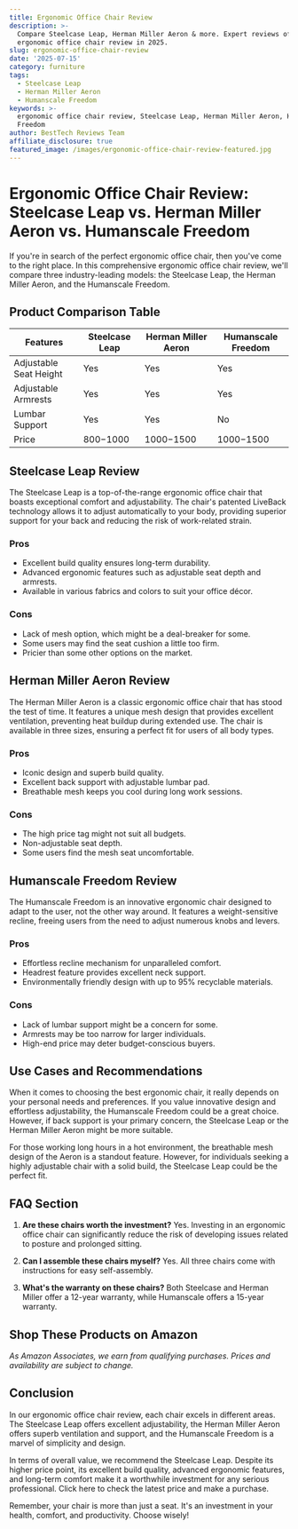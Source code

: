 ```yaml
---
title: Ergonomic Office Chair Review
description: >-
  Compare Steelcase Leap, Herman Miller Aeron & more. Expert reviews of the best
  ergonomic office chair review in 2025.
slug: ergonomic-office-chair-review
date: '2025-07-15'
category: furniture
tags:
  - Steelcase Leap
  - Herman Miller Aeron
  - Humanscale Freedom
keywords: >-
  ergonomic office chair review, Steelcase Leap, Herman Miller Aeron, Humanscale
  Freedom
author: BestTech Reviews Team
affiliate_disclosure: true
featured_image: /images/ergonomic-office-chair-review-featured.jpg
---
```


# Ergonomic Office Chair Review: <ProductLink productName="Steelcase Leap">Steelcase Leap</ProductLink> vs. Herman Miller Aeron vs. Humanscale Freedom

If you're in search of the perfect ergonomic office chair, then you've come to the right place. In this comprehensive ergonomic office chair review, we'll compare three industry-leading models: the <ProductLink productName="Steelcase Leap">Steelcase Leap</ProductLink>, the Herman Miller Aeron, and the Humanscale Freedom.

## Product Comparison Table

| Features | <ProductLink productName="Steelcase Leap">Steelcase Leap</ProductLink> | Herman Miller Aeron | Humanscale Freedom |
|----------|----------------|---------------------|--------------------|
| Adjustable Seat Height | Yes | Yes | Yes |
| Adjustable Armrests | Yes | Yes | Yes |
| Lumbar Support | Yes | Yes | No |
| Price | $800-$1000 | $1000-$1500 | $1000-$1500 |

## <ProductLink productName="Steelcase Leap">Steelcase Leap</ProductLink> Review

The <ProductLink productName="Steelcase Leap">Steelcase Leap</ProductLink> is a top-of-the-range ergonomic office chair that boasts exceptional comfort and adjustability. The chair's patented LiveBack technology allows it to adjust automatically to your body, providing superior support for your back and reducing the risk of work-related strain.

### Pros
- Excellent build quality ensures long-term durability.
- Advanced ergonomic features such as adjustable seat depth and armrests.
- Available in various fabrics and colors to suit your office décor.

### Cons
- Lack of mesh option, which might be a deal-breaker for some.
- Some users may find the seat cushion a little too firm.
- Pricier than some other options on the market.

## <ProductLink productName="Herman Miller Aeron">Herman Miller Aeron</ProductLink> Review

The <ProductLink productName="Herman Miller Aeron">Herman Miller Aeron</ProductLink> is a classic ergonomic office chair that has stood the test of time. It features a unique mesh design that provides excellent ventilation, preventing heat buildup during extended use. The chair is available in three sizes, ensuring a perfect fit for users of all body types.

### Pros
- Iconic design and superb build quality.
- Excellent back support with adjustable lumbar pad.
- Breathable mesh keeps you cool during long work sessions.

### Cons
- The high price tag might not suit all budgets.
- Non-adjustable seat depth.
- Some users find the mesh seat uncomfortable.

## <ProductLink productName="Humanscale Freedom">Humanscale Freedom</ProductLink> Review

The <ProductLink productName="Humanscale Freedom">Humanscale Freedom</ProductLink> is an innovative ergonomic chair designed to adapt to the user, not the other way around. It features a weight-sensitive recline, freeing users from the need to adjust numerous knobs and levers.

### Pros
- Effortless recline mechanism for unparalleled comfort.
- Headrest feature provides excellent neck support.
- Environmentally friendly design with up to 95% recyclable materials.

### Cons
- Lack of lumbar support might be a concern for some.
- Armrests may be too narrow for larger individuals.
- High-end price may deter budget-conscious buyers.

## Use Cases and Recommendations

When it comes to choosing the best ergonomic chair, it really depends on your personal needs and preferences. If you value innovative design and effortless adjustability, the <ProductLink productName="Humanscale Freedom">Humanscale Freedom</ProductLink> could be a great choice. However, if back support is your primary concern, the <ProductLink productName="Steelcase Leap">Steelcase Leap</ProductLink> or the Herman Miller Aeron might be more suitable. 

For those working long hours in a hot environment, the breathable mesh design of the Aeron is a standout feature. However, for individuals seeking a highly adjustable chair with a solid build, the Steelcase Leap could be the perfect fit.

## FAQ Section

1. **Are these chairs worth the investment?** 
   Yes. Investing in an ergonomic office chair can significantly reduce the risk of developing issues related to posture and prolonged sitting.

2. **Can I assemble these chairs myself?**
   Yes. All three chairs come with instructions for easy self-assembly.

3. **What's the warranty on these chairs?**
   Both Steelcase and Herman Miller offer a 12-year warranty, while Humanscale offers a 15-year warranty.


## Shop These Products on Amazon

<div style={{display: "flex", gap: "1rem", flexWrap: "wrap", margin: "2rem 0"}}>
  <AmazonButton productName="Steelcase Leap" />
  <AmazonButton productName="Herman Miller Aeron" />
  <AmazonButton productName="Humanscale Freedom" />
</div>

*As Amazon Associates, we earn from qualifying purchases. Prices and availability are subject to change.*

## Conclusion

In our ergonomic office chair review, each chair excels in different areas. The <ProductLink productName="Steelcase Leap">Steelcase Leap</ProductLink> offers excellent adjustability, the Herman Miller Aeron offers superb ventilation and support, and the <ProductLink productName="Humanscale Freedom">Humanscale Freedom</ProductLink> is a marvel of simplicity and design. 

In terms of overall value, we recommend the <ProductLink productName="Steelcase Leap">Steelcase Leap</ProductLink>. Despite its higher price point, its excellent build quality, advanced ergonomic features, and long-term comfort make it a worthwhile investment for any serious professional. Click here to check the latest price and make a purchase.

Remember, your chair is more than just a seat. It's an investment in your health, comfort, and productivity. Choose wisely!
